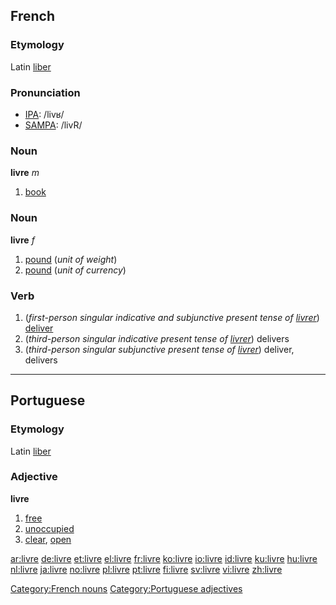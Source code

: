 ==French==
===Etymology===
Latin [[liber]]

===Pronunciation===
*[[w:IPA|IPA]]: /livʁ/
*[[w:SAMPA|SAMPA]]: /livR/

===Noun===
{{fr-infl-noun|sm=livre|sf=livre|pm=livres|pf=livres|smp=livʁ|sfp=livʁ|pmp=livʁ|pfp=livʁ}}

'''livre''' ''m''

#[[book]]

===Noun===
'''livre''' ''f''

#[[pound]] (''unit of weight'')
#[[pound]] (''unit of currency'')

===Verb===
# (''first-person singular indicative and subjunctive present tense of [[livrer]]'') [[deliver]]
# (''third-person singular indicative present tense of [[livrer]]'') delivers
# (''third-person singular subjunctive present tense of [[livrer]]'') deliver, delivers

[[Category:French nouns]]

----

==Portuguese==
===Etymology===
Latin [[liber]]
===Adjective===
'''livre'''

#[[free]]
#[[unoccupied]]
#[[clear]], [[open]]

[[Category:Portuguese adjectives]]

[[ar:livre]]
[[de:livre]]
[[et:livre]]
[[el:livre]]
[[fr:livre]]
[[ko:livre]]
[[io:livre]]
[[id:livre]]
[[ku:livre]]
[[hu:livre]]
[[nl:livre]]
[[ja:livre]]
[[no:livre]]
[[pl:livre]]
[[pt:livre]]
[[fi:livre]]
[[sv:livre]]
[[vi:livre]]
[[zh:livre]]